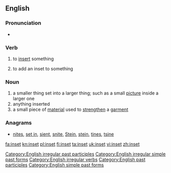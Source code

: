 ==English==

===Pronunciation===
* {{IPA|/ˈɪnsɛt/}}

===Verb===
{{en-verb|insets|insetting|inset}}

# {{transitive}} to [[insert]] something
# {{transitive}} to add an inset to something

===Noun===
{{en-noun}}

# a smaller thing set into a larger thing; such as a small [[picture]] inside a larger one
# anything inserted
# a small piece of [[material]] used to [[strengthen]] a [[garment]]

===Anagrams===
* [[nites#English|nites]], [[set in#English|set in]], [[sient#English|sient]], [[snite#English|snite]], [[Stein#English|Stein]], [[stein#English|stein]], [[tines#English|tines]], [[tsine#English|tsine]]

[[Category:English irregular past participles]]
[[Category:English irregular simple past forms]]
[[Category:English irregular verbs]]
[[Category:English past participles]]
[[Category:English simple past forms]]

[[fa:inset]]
[[kn:inset]]
[[pl:inset]]
[[fi:inset]]
[[ta:inset]]
[[uk:inset]]
[[vi:inset]]
[[zh:inset]]